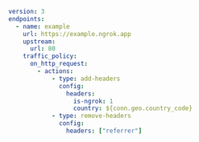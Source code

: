 ```yaml
version: 3
endpoints:
  - name: example
    url: https://example.ngrok.app
    upstream:
      url: 80
    traffic_policy:
      on_http_request:
        - actions:
            - type: add-headers
              config:
                headers:
                  is-ngrok: 1
                  country: ${conn.geo.country_code}
            - type: remove-headers
              config:
                headers: ["referrer"]
```
